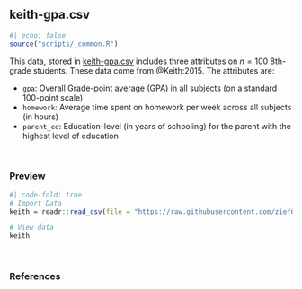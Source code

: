 ## keith-gpa.csv {#keith}

```r
#| echo: false
source("scripts/_common.R")
```

This data, stored in [keith-gpa.csv](https://raw.githubusercontent.com/zief0002/modeling/main/data/keith-gpa.csv) includes three attributes on $n = 100$ 8th-grade students. These data come from @Keith:2015. The attributes are:

- `gpa`: Overall Grade-point average (GPA) in all subjects (on a standard 100-point scale)
- `homework`: Average time spent on homework per week across all subjects (in hours)
- `parent_ed`: Education-level (in years of schooling) for the parent with the highest level of education


<br />


### Preview

```r
#| code-fold: true
# Import Data
keith = readr::read_csv(file = "https://raw.githubusercontent.com/zief0002/modeling/main/data/keith-gpa.csv")

# View data
keith
```

<br />


### References

<!-- <p style="padding-left: 50px; text-indent: -50px;"> -->

